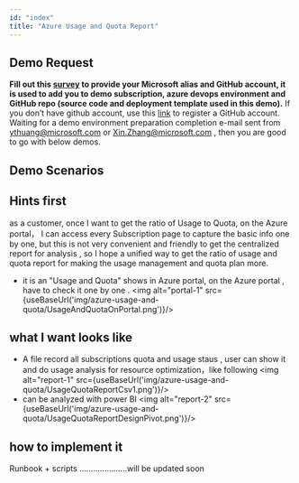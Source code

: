 ```yaml
---
id: "index"
title: "Azure Usage and Quota Report"
---
```



## Demo Request
**Fill out this [survey](https://forms.office.com/Pages/DesignPage.aspx#FormId=v4j5cvGGr0GRqy180BHbR2TLimZclS5AtMUGZWZi-PZUNUlWOTE1VjQxQjJYUUlJNVdaQTBRQ1AxSi4u) to provide your Microsoft alias and GitHub account, it is used to add you to demo subscription, azure devops environment and GitHub repo (source code and deployment template used in this demo).** If you don’t have github account, use this [link](https://github.com/join?source=login/) to register a GitHub account.
Waiting for a demo environment preparation completion e-mail sent from ythuang@microsoft.com or Xin.Zhang@microsoft.com , then you are good to go with below demos.

## Demo Scenarios
## Hints first

as a customer, once I want to get the ratio of Usage to Quota, on the Azure portal， I can access every Subscription page to capture the basic info one by one, but this is not very convenient and friendly  to get the centralized report for  analysis , so I hope a unified way to get the ratio of usage and quota report for making the usage management and quota plan more.
- it is an "Usage and Quota" shows in Azure portal, on the Azure portal , have to check it one by one  .
<img alt="portal-1" src={useBaseUrl('img/azure-usage-and-quota/UsageAndQuotaOnPortal.png')}/>

## what I want looks like
- A file record all subscriptions quota and usage staus , user can show it and do usage analysis for resource optimization，like following 
<img alt="report-1" src={useBaseUrl('img/azure-usage-and-quota/UsageQuotaReportCsv1.png')}/>
- can be analyzed with power BI 
<img alt="report-2" src={useBaseUrl('img/azure-usage-and-quota/UsageQuotaReportDesignPivot.png')}/>


## how to implement it 
Runbook + scripts .....................will be updated soon

